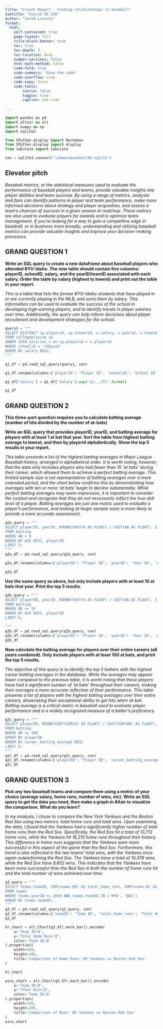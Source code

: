 ```yaml
---
title: "Client Report - Finding relationships in baseball"
subtitle: "Course DS 250"
author: "Jared Linares"
format:
  html:
    self-contained: true
    page-layout: full
    title-block-banner: true
    toc: true
    toc-depth: 3
    toc-location: body
    number-sections: false
    html-math-method: katex
    code-fold: true
    code-summary: "Show the code"
    code-overflow: wrap
    code-copy: hover
    code-tools:
        source: false
        toggle: true
        caption: See code
    
---
```


```python
import pandas as pd
import altair as alt
import numpy as np
import sqlite3 

from IPython.display import Markdown
from IPython.display import display
from tabulate import tabulate
```


```python
con = sqlite3.connect('lahmansbaseballdb.sqlite')

```



## Elevator pitch

_Baseball metrics, or the statistical measures used to evaluate the performance of baseball players and teams, provide valuable insights into player abilities and team success. By using a range of metrics, analysts and fans can identify patterns in player and team performance, make more informed decisions about strategy and player acquisition, and assess a team's chances of success in a given season or matchup. These metrics are also used to evaluate players for awards and to optimize team management. If you're looking for a way to gain a competitive edge in baseball, or in business more broadly, understanding and utilizing baseball metrics can provide valuable insights and improve your decision-making processes._


## GRAND QUESTION 1

__Write an SQL query to create a new dataframe about baseball players who attended BYU-Idaho. The new table should contain five columns: playerID, schoolID, salary, and the yearID/teamID associated with each salary. Order the table by salary (highest to lowest) and print out the table in your report.__

_This is a table that lists the former BYU-Idaho students that have played in or are currently playing in the MLB, and sorts them by salary. This information can be used to evaluate the success of the school in developing high-earning players, and to identify trends in player salaries over time. Additionally, the query can help inform decisions about player recruitment and development strategies for the school._


```python

query1 = """
SELECT DISTINCT cp.playerid, cp.schoolid, s.salary, s.yearid, s.teamid
FROM collegeplaying cp
INNER JOIN salaries s on cp.playerid = s.playerid
WHERE schoolid = 'idbyuid'
ORDER BY salary DESC;
"""

q1_df = pd.read_sql_query(query1, con)

q1_df.rename(columns={'playerID': 'Player ID', 'schoolID': 'School ID', 'salary': 'Salary', 'yearID': 'Year ID', 'teamID': 'Team ID'}, inplace=True)

q1_df['Salary'] = q1_df['Salary'].map('${:,.2f}'.format)

q1_df

```



## GRAND QUESTION 2

__This three-part question requires you to calculate batting average (number of hits divided by the number of at-bats)__

__Write an SQL query that provides playerID, yearID, and batting average for players with at least 1 at bat that year. Sort the table from highest batting average to lowest, and then by playerid alphabetically. Show the top 5 results in your report.__

_This table presents a list of the highest batting averages in Major League Baseball history, arranged in alphabetical order. It is worth noting, however, that the data only includes players who had fewer than 10 'at bats' during their career, which allowed them to achieve a perfect batting average. This limited sample size is not representative of batting averages over a more extended period, and the chart below confirms this by demonstrating how averages with ten or more 'at bats' begin to decline substantially. While perfect batting averages may seem impressive, it is important to consider the context and recognize that they do not necessarily reflect the true skill level of a player. Batting averages are just one metric used to evaluate a player's performance, and looking at larger sample sizes is more likely to provide a more accurate assessment._

```python
q2a_query = """
SELECT playerID, yearID, ROUND(CAST(H AS FLOAT) / CAST(AB AS FLOAT), 3) AS AVG
FROM batting
WHERE AB > 0
ORDER BY AVG DESC, playerID
LIMIT 5;
"""
q2a_df = pd.read_sql_query(q2a_query, con)

q2a_df.rename(columns={'playerID': 'Player ID', 'yearID': 'Year ID', 'AVG': 'Batting Average'}, inplace=True)

q2a_df
```

__Use the same query as above, but only include players with at least 10 at bats that year. Print the top 5 results.__

```python
q2b_query = """
SELECT playerID, yearID, ROUND(CAST(H AS FLOAT) / CAST(AB AS FLOAT), 3) AS AVG
FROM batting
WHERE AB >= 10
ORDER BY AVG DESC, playerID
LIMIT 5;

"""
q2b_df = pd.read_sql_query(q2b_query, con)
q2b_df.rename(columns={'playerID': 'Player ID', 'yearID': 'Year ID', 'AVG': 'Batting Average'}, inplace=True)
q2b_df
```

__Now calculate the batting average for players over their entire careers (all years combined). Only include players with at least 100 at bats, and print the top 5 results.__

_The objective of this query is to identify the top 5 batters with the highest career batting averages in the database. While the averages may appear lower compared to the previous table, it is worth noting that these players have had a significant number of 'at bats' throughout their careers, making their averages a more accurate reflection of their performance. This table presents a list of players with the highest batting averages over their entire careers, showcasing their exceptional ability to get hits when at-bat. Batting average is a critical metric in baseball used to evaluate player performance and is a widely recognized measure of a batter's proficiency._
```python
g2c_query = """
SELECT playerID, ROUND(CAST(SUM(H) AS FLOAT) / CAST(SUM(AB) AS FLOAT), 3) AS career_batting_average
FROM batting
WHERE AB >= 100
GROUP BY playerID
ORDER BY career_batting_average DESC
LIMIT 5;
"""
q2c_df = pd.read_sql_query(g2c_query, con)
q2c_df.rename(columns={'playerID': 'Player ID', 'career_batting_average': 'Career Batting Average'}, inplace=True)
q2c_df
```


## GRAND QUESTION 3

__Pick any two baseball teams and compare them using a metric of your choice (average salary, home runs, number of wins, etc). Write an SQL query to get the data you need, then make a graph in Altair to visualize the comparison. What do you learn?__

_In my analysis, I chose to compare the New York Yankees and the Boston Red Sox using two metrics: total home runs and total wins. Upon examining the data, I found that the Yankees had a significantly higher number of total home runs than the Red Sox. Specifically, the Red Sox hit a total of 13,712 home runs, while the Yankees hit 16,215 home runs throughout their history. This difference in home runs suggests that the Yankees were more successful in this aspect of the game than the Red Sox. Furthermore, this trend is also reflected in the two teams' total wins, with the Yankees once again outperforming the Red Sox. The Yankees have a total of 10,378 wins, while the Red Sox have 9,602 wins. This indicates that the Yankees have been more successful than the Red Sox in both the number of home runs hit and the total number of wins achieved over time._

```python
q3_query = """
SELECT teams.teamID, SUM(teams.HR) AS total_home_runs, SUM(teams.W) AS total_wins
FROM teams
WHERE teams.yearID <= 2019 AND teams.teamID IN ('NYA', 'BOS')
GROUP BY teams.teamID;
"""
q3_df = pd.read_sql_query(q3_query, con)
q3_df.rename(columns={'teamID': 'Team ID', 'total_home_runs': 'Total Home Runs', 'total_wins': 'Total Wins'}, inplace=True)
q3_df
```

```python

hr_chart = alt.Chart(q3_df).mark_bar().encode(
    x='Team ID:N',
    y='Total Home Runs:Q',
    color='Team ID:N'
).properties(
    width=500,
    height=300,
    title='Comparison of Home Runs: NY Yankees vs Boston Red Sox'
)

hr_chart
```


```python

wins_chart = alt.Chart(q3_df).mark_bar().encode(
    x='Team ID:N',
    y='Total Wins:Q',
    color='Team ID:N'
).properties(
    width=500,
    height=300,
    title='Comparison of Wins: NY Yankees vs Boston Red Sox'
)
wins_chart
```
